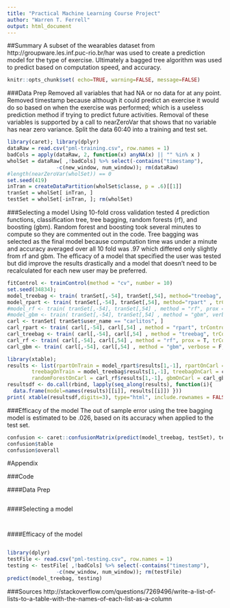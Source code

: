 ```yaml
---
title: "Practical Machine Learning Course Project"
author: "Warren T. Ferrell"
output: html_document
---
```


##Summary
A subset of the wearables dataset from  http://groupware.les.inf.puc-rio.br/har 
was used to create a prediction model for the type of exercise. Ultimately a 
bagged tree algorithm was used to predict based on computation speed, and accuracy.
```r
knitr::opts_chunk$set( echo=TRUE, warning=FALSE, message=FALSE)
```

###Data Prep
Removed all variables that had NA or no data for at any point. Removed timestamp
because although it could predict an exercise it would do so based on when the 
exercise was performed; which is a useless prediction method if trying
to predict future activities. Removal of these variables is supported by a call 
to nearZeroVar that shows that no variable has near zero variance. Split the data
60:40 into a training and test set.
```r
library(caret); library(dplyr)
dataRaw = read.csv("pml-training.csv", row.names = 1)
badCols = apply(dataRaw, 2, function(x) anyNA(x) || "" %in% x )
wholSet = dataRaw[ ,!badCols] %>% select(-contains("timestamp"),
                -c(new_window, num_window)); rm(dataRaw)
#length(nearZeroVar(wholSet)) == 0
set.seed(419)
inTran = createDataPartition(wholSet$classe, p = .6)[[1]]
tranSet = wholSet[ inTran, ]  
testSet = wholSet[-inTran, ]; rm(wholSet)
```

###Selecting a model
Using 10-fold cross validation tested 4 prediction functions, classification tree,
tree bagging, random forests (rf), and boosting (gbm). Random forest and boosting 
took several minutes to compute so they are commented out in the code. Tree bagging
was selected as the final model because computation time was under a minute and accuracy averaged
over all 10 fold was .97 which differed only slightly from rf and gbm. The efficacy of a model 
that specified the user was tested but did improve the results drastically and a model
that doesn't need to be recalculated for each new user may be preferred.
```r
fitControl <- trainControl(method = "cv", number = 10)
set.seed(34834);
model_treebag <- train( tranSet[,-54], tranSet[,54], method="treebag", trControl = fitControl)
model_rpart <- train( tranSet[,-54], tranSet[,54], method="rpart" , trControl = fitControl)
#model_rf <- train( tranSet[,-54], tranSet[,54] , method = "rf", prox = T)
#model_gbm <- train( tranSet[,-54], tranSet[,54] , method = "gbm", verbose = F )
carl <- tranSet[ tranSet$user_name == "carlitos", ]
carl_rpart <- train( carl[,-54], carl[,54] , method = "rpart", trControl = fitControl)
carl_treebag <- train( carl[,-54], carl[,54] , method = "treebag", trControl = fitControl)
carl_rf <- train( carl[,-54], carl[,54] , method = "rf", prox = T, trControl = fitControl)
carl_gbm <- train( carl[,-54], carl[,54] , method = "gbm", verbose = F, trControl = fitControl )
```

```r
library(xtable);
results <- list(rpartOnTrain = model_rpart$results[1,-1], rpartOnCarl = carl_rpart$results[1,-1],
        treebagOnTrain = model_treebag$results[1,-1], treebagOnCarl = carl_treebag$results[1,-1],
        randomForestOnCarl = carl_rf$results[1,-1], gbmOnCarl = carl_gbm$results[1,-(1:4)])
resultsdf <- do.call(rbind, lapply(seq_along(results), function(i){
  data.frame(model=names(results)[[i]], results[[i]]) }))
print( xtable(resultsdf,digits=3), type="html", include.rownames = FALSE)
```

###Efficacy of the model
The out of sample error using the tree bagging model is estimated to be .026,
based on its accuracy when applied to the test set.
```r
confusion <- caret::confusionMatrix(predict(model_treebag, testSet), testSet$classe)
confusion$table
confusion$overall
```

\pagebreak

#Appendix

###Code

####Data Prep
```r
```

####Selecting a model
```r
```

```r
```

####Efficacy of the model
```r
```

```r
library(dplyr)
testFile <- read.csv("pml-testing.csv", row.names = 1)
testing <- testFile[ ,!badCols] %>% select(-contains("timestamp"),
                -c(new_window, num_window)); rm(testFile)
predict(model_treebag, testing)
```

###Sources
http://stackoverflow.com/questions/7269496/write-a-list-of-lists-to-a-table-with-the-names-of-each-list-as-a-column
